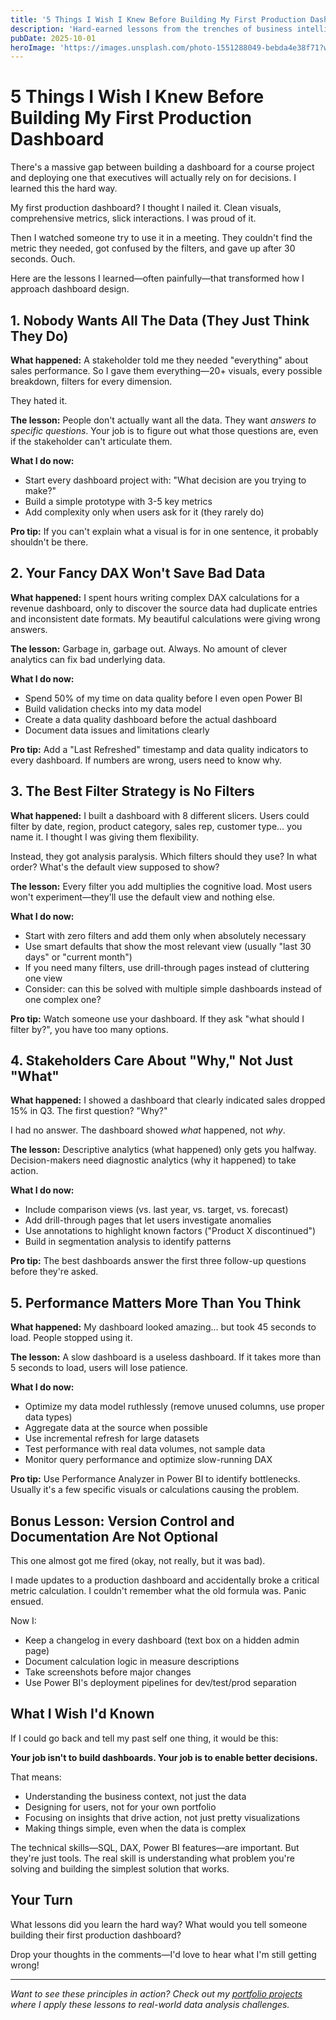 ```yaml
---
title: '5 Things I Wish I Knew Before Building My First Production Dashboard'
description: 'Hard-earned lessons from the trenches of business intelligence and what I would tell my past self'
pubDate: 2025-10-01
heroImage: 'https://images.unsplash.com/photo-1551288049-bebda4e38f71?w=1200&q=80'
---
```


# 5 Things I Wish I Knew Before Building My First Production Dashboard

There's a massive gap between building a dashboard for a course project and deploying one that executives will actually rely on for decisions. I learned this the hard way.

My first production dashboard? I thought I nailed it. Clean visuals, comprehensive metrics, slick interactions. I was proud of it.

Then I watched someone try to use it in a meeting. They couldn't find the metric they needed, got confused by the filters, and gave up after 30 seconds. Ouch.

Here are the lessons I learned—often painfully—that transformed how I approach dashboard design.

## 1. Nobody Wants All The Data (They Just Think They Do)

**What happened:**
A stakeholder told me they needed "everything" about sales performance. So I gave them everything—20+ visuals, every possible breakdown, filters for every dimension.

They hated it.

**The lesson:**
People don't actually want all the data. They want *answers to specific questions*. Your job is to figure out what those questions are, even if the stakeholder can't articulate them.

**What I do now:**
- Start every dashboard project with: "What decision are you trying to make?"
- Build a simple prototype with 3-5 key metrics
- Add complexity only when users ask for it (they rarely do)

**Pro tip:** If you can't explain what a visual is for in one sentence, it probably shouldn't be there.

## 2. Your Fancy DAX Won't Save Bad Data

**What happened:**
I spent hours writing complex DAX calculations for a revenue dashboard, only to discover the source data had duplicate entries and inconsistent date formats. My beautiful calculations were giving wrong answers.

**The lesson:**
Garbage in, garbage out. Always. No amount of clever analytics can fix bad underlying data.

**What I do now:**
- Spend 50% of my time on data quality before I even open Power BI
- Build validation checks into my data model
- Create a data quality dashboard before the actual dashboard
- Document data issues and limitations clearly

**Pro tip:** Add a "Last Refreshed" timestamp and data quality indicators to every dashboard. If numbers are wrong, users need to know why.

## 3. The Best Filter Strategy is No Filters

**What happened:**
I built a dashboard with 8 different slicers. Users could filter by date, region, product category, sales rep, customer type... you name it. I thought I was giving them flexibility.

Instead, they got analysis paralysis. Which filters should they use? In what order? What's the default view supposed to show?

**The lesson:**
Every filter you add multiplies the cognitive load. Most users won't experiment—they'll use the default view and nothing else.

**What I do now:**
- Start with zero filters and add them only when absolutely necessary
- Use smart defaults that show the most relevant view (usually "last 30 days" or "current month")
- If you need many filters, use drill-through pages instead of cluttering one view
- Consider: can this be solved with multiple simple dashboards instead of one complex one?

**Pro tip:** Watch someone use your dashboard. If they ask "what should I filter by?", you have too many options.

## 4. Stakeholders Care About "Why," Not Just "What"

**What happened:**
I showed a dashboard that clearly indicated sales dropped 15% in Q3. The first question? "Why?"

I had no answer. The dashboard showed *what* happened, not *why*.

**The lesson:**
Descriptive analytics (what happened) only gets you halfway. Decision-makers need diagnostic analytics (why it happened) to take action.

**What I do now:**
- Include comparison views (vs. last year, vs. target, vs. forecast)
- Add drill-through pages that let users investigate anomalies
- Use annotations to highlight known factors ("Product X discontinued")
- Build in segmentation analysis to identify patterns

**Pro tip:** The best dashboards answer the first three follow-up questions before they're asked.

## 5. Performance Matters More Than You Think

**What happened:**
My dashboard looked amazing... but took 45 seconds to load. People stopped using it.

**The lesson:**
A slow dashboard is a useless dashboard. If it takes more than 5 seconds to load, users will lose patience.

**What I do now:**
- Optimize my data model ruthlessly (remove unused columns, use proper data types)
- Aggregate data at the source when possible
- Use incremental refresh for large datasets
- Test performance with real data volumes, not sample data
- Monitor query performance and optimize slow-running DAX

**Pro tip:** Use Performance Analyzer in Power BI to identify bottlenecks. Usually it's a few specific visuals or calculations causing the problem.

## Bonus Lesson: Version Control and Documentation Are Not Optional

This one almost got me fired (okay, not really, but it was bad).

I made updates to a production dashboard and accidentally broke a critical metric calculation. I couldn't remember what the old formula was. Panic ensued.

Now I:
- Keep a changelog in every dashboard (text box on a hidden admin page)
- Document calculation logic in measure descriptions
- Take screenshots before major changes
- Use Power BI's deployment pipelines for dev/test/prod separation

## What I Wish I'd Known

If I could go back and tell my past self one thing, it would be this:

**Your job isn't to build dashboards. Your job is to enable better decisions.**

That means:
- Understanding the business context, not just the data
- Designing for users, not for your own portfolio
- Focusing on insights that drive action, not just pretty visualizations
- Making things simple, even when the data is complex

The technical skills—SQL, DAX, Power BI features—are important. But they're just tools. The real skill is understanding what problem you're solving and building the simplest solution that works.

## Your Turn

What lessons did you learn the hard way? What would you tell someone building their first production dashboard?

Drop your thoughts in the comments—I'd love to hear what I'm still getting wrong!

---

*Want to see these principles in action? Check out my [portfolio projects](/projects) where I apply these lessons to real-world data analysis challenges.*
